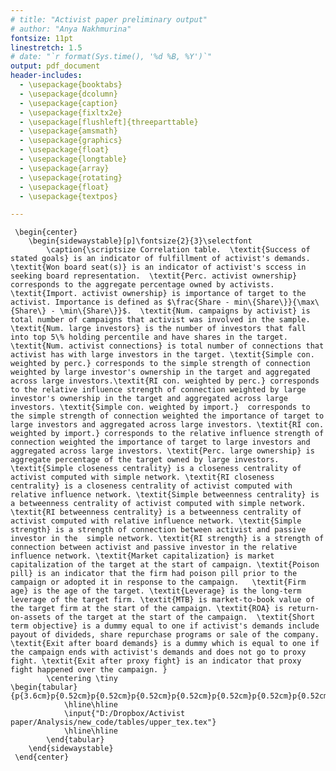 ```yaml
---
# title: "Activist paper preliminary output"
# author: "Anya Nakhmurina"
fontsize: 11pt
linestretch: 1.5
# date: "`r format(Sys.time(), '%d %B, %Y')`"
output: pdf_document
header-includes: 
  - \usepackage{booktabs}
  - \usepackage{dcolumn}
  - \usepackage{caption}
  - \usepackage{fixltx2e}
  - \usepackage[flushleft]{threeparttable}
  - \usepackage{amsmath}
  - \usepackage{graphics}
  - \usepackage{float}
  - \usepackage{longtable}
  - \usepackage{array}
  - \usepackage{rotating}
  - \usepackage{float}
  - \usepackage{textpos}

---
```



\section{Appendix II}
\setcounter{page}{34}

\footnotesize
\singlespacing


\begin{center}
  \begin{longtable}{p{2.6cm} p{8cm} p{0.4cm} p{0.4cm}p{0.4cm} }
		\caption{\footnotesize  Summary of events by activists' stated goals. This table provides the summary of activists' campaigns categorized by activists' stated objectives. The sample consists of 362 activist campaigns over 2000-2015. The demands were manually classified into the same categories as in Brav et al. (2008). The first column corresponds to a broad demand category. The second column narrows the activists' objective down to a more narrow category. The third colums counts a number of occurences of earch objective, the fourth column correcponds to share of such occurences and the fifth column to the percent of successful successful realizations of such objectives. Number of occurences and \% of Successes do not sum to 362 and 100\% correspondigly because each campaign can have multiple objectives.} \\
		 \hline 
		 \multicolumn{1}{l}{Category} & 		 \multicolumn{1}{l}{Activist Objective} & \multicolumn{1}{l}{Num. events} & \multicolumn{1}{l}{\% Sample}  & \multicolumn{1}{l}{\% Success} \\
		\hline \hline 
	\input{"D:/Dropbox/Activist paper/Analysis/new_code/tables/sum.table_tex_short.tex"}
	\hline \hline
   \end{longtable}
\end{center}



\begin{center}
  \begin{longtable}{p{5cm} p{2cm} p{2cm}p{2cm}p{2cm} }
		\caption{\footnotesize Sussess rate by stage. This table provides the breakdown of stages at which the campaign is terminated. } \\
		 \hline \\[0.2ex]
\multicolumn{1}{l}{Exit after} & \multicolumn{1}{l}{Num.campaigns} & \multicolumn{1}{l}{\% Sample} & \multicolumn{1}{l}{Num. Successes} & \multicolumn{1}{l}{\% Successes} \\
		\hline \hline 
	\input{"D:/Dropbox/Activist paper/Analysis/new_code/tables/success_stage_merged_tex.tex"}
	\hline \hline
   \end{longtable}
\end{center}


\newpage 
\fontsize{10}{10}\selectfont
\begin{center}\scriptsize
  \begin{longtable}{p{2.5cm} p{4.3cm} p{1cm}p{1cm}p{1.1cm}p{1cm}p{1cm}p{1cm}p{1cm} }
		\caption{\scriptsize  Descriptive statistics. This table provides summary statistics on the variables used in preliminary analysis. The variables are grouped by type. \textit{Success of stated goals} is an indicator of fulfillment of activist's demands. \textit{Won board seat(s)} is an indicator of activist's sccess in seeking board representation.  \textit{Perc. activist ownership} corresponds to the aggregate percentage owned by activists.  \textit{Import. activist ownership} is importance of target to the activist. Importance is defined as $\frac{Share - min\{Share\}}{\max\{Share\} - \min\{Share\}}$.  \textit{Num. campaigns by activist} is total number of campaigns that activist was involved in the sample.  \textit{Num. large investors} is the number of investors that fall into top 5\% holding percentile and have shares in the target. \textit{Num. activist connections} is total number of connections that activist has with large investors in the target. \textit{Simple con. weighted by perc.} corresponds to the simple strength of connection weighted by large investor's ownership in the target and aggregated across large investors.\textit{RI con. weighted by perc.} corresponds to the relative influence strength of connection weighted by large investor's ownership in the target and aggregated across large investors. \textit{Simple con. weighted by import.}  corresponds to the simple strength of connection weighted the importance of target to large investors and aggregated across large investors. \textit{RI con. weighted by import.} corresponds to the relative influence strength of connection weighted the importance of target to large investors and aggregated across large investors. \textit{Perc. large ownership} is aggregate percentage of the target owned by large investors. \textit{Simple closeness centrality} is a closeness centrality of activist computed with simple network. \textit{RI closeness centrality} is a closeness centrality of activist computed with relative influence network. \textit{Simple betweenness centrality} is a betweenness centrality of activist computed with simple network. \textit{RI betweenness centrality} is a betweenness centrality of activist computed with relative influence network. \textit{Simple strength} is a strength of connection between activist and passive investor in the  simple network. \textit{RI strength} is a strength of connection between activist and passive investor in the relative influence network. \textit{Market capitalization} is market capitalization of the target at the start of campaign. \textit{Poison pill} is an indicator that the firm had poison pill prior to the campaign or adopted it in response to the campaign.   \textit{Firm age} is the age of the target. \textit{Leverage} is the long-term leverage of the target firm. \textit{MTB} is market-to-book value of the target firm at the start of the campaign. \textit{ROA} is return-on-assets of the target at the start of the campaign.  \textit{Short term objective} is a dummy equal to one if activist's demands include payout of divideds, share repurchase programs or sale of the company.  \textit{Exit after board demands} is a dummy which is equal to one if the campaign ends with activist's demands and does not go to proxy fight. \textit{Exit after proxy fight} is an indicator that proxy fight happened over the campaign.  } \\
		\hline \hline 
		 \multicolumn{1}{l}{Variable type} & \multicolumn{1}{l}{Variable} & \multicolumn{1}{l}{mean}  & \multicolumn{1}{l}{sd} & \multicolumn{1}{l}{min} & \multicolumn{1}{l}{p25}& \multicolumn{1}{l}{median} & \multicolumn{1}{l}{p75} & \multicolumn{1}{l}{max}\\ \hline \\[0.2ex]
	\input{"D:/Dropbox/Activist paper/Analysis/new_code/tables/short_summary_tex.tex"}
	\hline \hline
   \end{longtable}
\end{center}


	 
	 
	 \begin{center}
	 	\begin{sidewaystable}[p]\fontsize{2}{3}\selectfont
	 		\caption{\scriptsize Correlation table.  \textit{Success of stated goals} is an indicator of fulfillment of activist's demands. \textit{Won board seat(s)} is an indicator of activist's sccess in seeking board representation.  \textit{Perc. activist ownership} corresponds to the aggregate percentage owned by activists.  \textit{Import. activist ownership} is importance of target to the activist. Importance is defined as $\frac{Share - min\{Share\}}{\max\{Share\} - \min\{Share\}}$.  \textit{Num. campaigns by activist} is total number of campaigns that activist was involved in the sample.  \textit{Num. large investors} is the number of investors that fall into top 5\% holding percentile and have shares in the target. \textit{Num. activist connections} is total number of connections that activist has with large investors in the target. \textit{Simple con. weighted by perc.} corresponds to the simple strength of connection weighted by large investor's ownership in the target and aggregated across large investors.\textit{RI con. weighted by perc.} corresponds to the relative influence strength of connection weighted by large investor's ownership in the target and aggregated across large investors. \textit{Simple con. weighted by import.}  corresponds to the simple strength of connection weighted the importance of target to large investors and aggregated across large investors. \textit{RI con. weighted by import.} corresponds to the relative influence strength of connection weighted the importance of target to large investors and aggregated across large investors. \textit{Perc. large ownership} is aggregate percentage of the target owned by large investors. \textit{Simple closeness centrality} is a closeness centrality of activist computed with simple network. \textit{RI closeness centrality} is a closeness centrality of activist computed with relative influence network. \textit{Simple betweenness centrality} is a betweenness centrality of activist computed with simple network. \textit{RI betweenness centrality} is a betweenness centrality of activist computed with relative influence network. \textit{Simple strength} is a strength of connection between activist and passive investor in the  simple network. \textit{RI strength} is a strength of connection between activist and passive investor in the relative influence network. \textit{Market capitalization} is market capitalization of the target at the start of campaign. \textit{Poison pill} is an indicator that the firm had poison pill prior to the campaign or adopted it in response to the campaign.   \textit{Firm age} is the age of the target. \textit{Leverage} is the long-term leverage of the target firm. \textit{MTB} is market-to-book value of the target firm at the start of the campaign. \textit{ROA} is return-on-assets of the target at the start of the campaign.  \textit{Short term objective} is a dummy equal to one if activist's demands include payout of divideds, share repurchase programs or sale of the company.  \textit{Exit after board demands} is a dummy which is equal to one if the campaign ends with activist's demands and does not go to proxy fight. \textit{Exit after proxy fight} is an indicator that proxy fight happened over the campaign. }
	 		\centering \tiny
	\begin{tabular}{p{3.6cm}p{0.52cm}p{0.52cm}p{0.52cm}p{0.52cm}p{0.52cm}p{0.52cm}p{0.52cm}p{0.52cm}p{0.52cm}p{0.52cm}p{0.52cm}p{0.52cm}p{0.52cm}p{0.52cm}p{0.52cm}p{0.52cm}p{0.52cm}p{0.52cm}p{0.52cm}p{0.52cm}p{0.52cm}p{0.52cm}}
	 			\hline\hline
	 			\input{"D:/Dropbox/Activist paper/Analysis/new_code/tables/upper_tex.tex"}
	 			\hline\hline
	 		\end{tabular}
	 	\end{sidewaystable}
	 \end{center}
	 

\input{"D:/Dropbox/Activist paper/Analysis/new_code/tables/table_5.tex"}
\input{"D:/Dropbox/Activist paper/Analysis/new_code/tables/table_6.tex"}
\input{"D:/Dropbox/Activist paper/Analysis/new_code/tables/table_7.tex"}

\input{"D:/Dropbox/Activist paper/Analysis/new_code/tables/did_all.tex"}

\clearpage
\section{Appendix III. Robustness.}


\input{"D:/Dropbox/Activist paper/Analysis/new_code/tables/robust_table_5_top10.tex"}

\input{"D:/Dropbox/Activist paper/Analysis/new_code/tables/robust_table_5_top20.tex"}

\input{"D:/Dropbox/Activist paper/Analysis/new_code/tables/robust_logit.tex"}
\input{"D:/Dropbox/Activist paper/Analysis/new_code/tables/robust_importance.tex"}
\input{"D:/Dropbox/Activist paper/Analysis/new_code/tables/robust_number.tex"}
\input{"D:/Dropbox/Activist paper/Analysis/new_code/tables/table14.tex"}
\input{"D:/Dropbox/Activist paper/Analysis/new_code/tables/robust_centr.tex"}
\input{"D:/Dropbox/Activist paper/Analysis/new_code/tables/camp_type_clustering.tex"}
\input{"D:/Dropbox/Activist paper/Analysis/new_code/tables/robust_did.tex"}